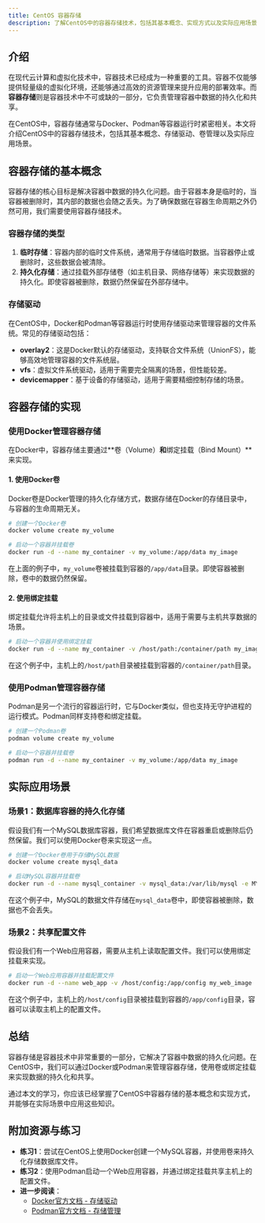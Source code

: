 ```yaml
---
title: CentOS 容器存储
description: 了解CentOS中的容器存储技术，包括其基本概念、实现方式以及实际应用场景。适合初学者学习容器存储的基础知识。
---
```


## 介绍

在现代云计算和虚拟化技术中，容器技术已经成为一种重要的工具。容器不仅能够提供轻量级的虚拟化环境，还能够通过高效的资源管理来提升应用的部署效率。而**容器存储**则是容器技术中不可或缺的一部分，它负责管理容器中数据的持久化和共享。

在CentOS中，容器存储通常与Docker、Podman等容器运行时紧密相关。本文将介绍CentOS中的容器存储技术，包括其基本概念、存储驱动、卷管理以及实际应用场景。

## 容器存储的基本概念

容器存储的核心目标是解决容器中数据的持久化问题。由于容器本身是临时的，当容器被删除时，其内部的数据也会随之丢失。为了确保数据在容器生命周期之外仍然可用，我们需要使用容器存储技术。

### 容器存储的类型

1. **临时存储**：容器内部的临时文件系统，通常用于存储临时数据。当容器停止或删除时，这些数据会被清除。
2. **持久化存储**：通过挂载外部存储卷（如主机目录、网络存储等）来实现数据的持久化。即使容器被删除，数据仍然保留在外部存储中。

### 存储驱动

在CentOS中，Docker和Podman等容器运行时使用存储驱动来管理容器的文件系统。常见的存储驱动包括：

- **overlay2**：这是Docker默认的存储驱动，支持联合文件系统（UnionFS），能够高效地管理容器的文件系统层。
- **vfs**：虚拟文件系统驱动，适用于需要完全隔离的场景，但性能较差。
- **devicemapper**：基于设备的存储驱动，适用于需要精细控制存储的场景。

## 容器存储的实现

### 使用Docker管理容器存储

在Docker中，容器存储主要通过**卷（Volume）**和**绑定挂载（Bind Mount）**来实现。

#### 1. 使用Docker卷

Docker卷是Docker管理的持久化存储方式，数据存储在Docker的存储目录中，与容器的生命周期无关。

```bash
# 创建一个Docker卷
docker volume create my_volume

# 启动一个容器并挂载卷
docker run -d --name my_container -v my_volume:/app/data my_image
```

在上面的例子中，`my_volume`卷被挂载到容器的`/app/data`目录。即使容器被删除，卷中的数据仍然保留。

#### 2. 使用绑定挂载

绑定挂载允许将主机上的目录或文件挂载到容器中，适用于需要与主机共享数据的场景。

```bash
# 启动一个容器并使用绑定挂载
docker run -d --name my_container -v /host/path:/container/path my_image
```

在这个例子中，主机上的`/host/path`目录被挂载到容器的`/container/path`目录。

### 使用Podman管理容器存储

Podman是另一个流行的容器运行时，它与Docker类似，但也支持无守护进程的运行模式。Podman同样支持卷和绑定挂载。

```bash
# 创建一个Podman卷
podman volume create my_volume

# 启动一个容器并挂载卷
podman run -d --name my_container -v my_volume:/app/data my_image
```

## 实际应用场景

### 场景1：数据库容器的持久化存储

假设我们有一个MySQL数据库容器，我们希望数据库文件在容器重启或删除后仍然保留。我们可以使用Docker卷来实现这一点。

```bash
# 创建一个Docker卷用于存储MySQL数据
docker volume create mysql_data

# 启动MySQL容器并挂载卷
docker run -d --name mysql_container -v mysql_data:/var/lib/mysql -e MYSQL_ROOT_PASSWORD=mysecretpassword mysql:latest
```

在这个例子中，MySQL的数据文件存储在`mysql_data`卷中，即使容器被删除，数据也不会丢失。

### 场景2：共享配置文件

假设我们有一个Web应用容器，需要从主机上读取配置文件。我们可以使用绑定挂载来实现。

```bash
# 启动一个Web应用容器并挂载配置文件
docker run -d --name web_app -v /host/config:/app/config my_web_image
```

在这个例子中，主机上的`/host/config`目录被挂载到容器的`/app/config`目录，容器可以读取主机上的配置文件。

## 总结

容器存储是容器技术中非常重要的一部分，它解决了容器中数据的持久化问题。在CentOS中，我们可以通过Docker或Podman来管理容器存储，使用卷或绑定挂载来实现数据的持久化和共享。

通过本文的学习，你应该已经掌握了CentOS中容器存储的基本概念和实现方式，并能够在实际场景中应用这些知识。

## 附加资源与练习

- **练习1**：尝试在CentOS上使用Docker创建一个MySQL容器，并使用卷来持久化存储数据库文件。
- **练习2**：使用Podman启动一个Web应用容器，并通过绑定挂载共享主机上的配置文件。
- **进一步阅读**：
  - [Docker官方文档 - 存储驱动](https://docs.docker.com/storage/storagedriver/)
  - [Podman官方文档 - 存储管理](https://podman.io/docs/)
